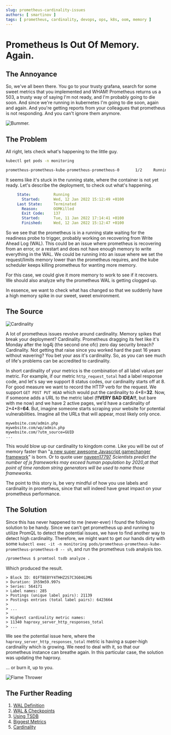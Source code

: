```yaml
---
slug: prometheus-cardinality-issues
authors: [ smartinov ]
tags: [ prometheus, cardinality, devops, ops, k8s, oom, memory ]
---
```


# Prometheus Is Out Of Memory. Again.

## The Annoyance

So, we've all been there. You go to your trusty grafana, search for some sweet metrics that you implemented and WHAM!
Prometheus returns us a 503, a trusty way of saying I'm not ready, and I'm probably going to die soon.
And since we're running in kubernetes I'm going to die soon, again and again.
And you're getting reports from your colleagues that prometheus is not responding.
And you can't ignore them anymore.

![Bummer.](bummer.webp)


## The Problem

All right, lets check what's happening to the little guy.

```bash
kubectl get pods -n monitoring

prometheus-prometheus-kube-prometheus-prometheus-0       1/2     Running   4          5m
```

It seems like it's stuck in the running state, where the container is not yet ready.
Let's describe the deployment, to check out what's happening.

```yaml
     State:          Running                                                                                                                                                                                                                        │
       Started:      Wed, 12 Jan 2022 15:12:49 +0100                                                                                                                                                                                                │
     Last State:     Terminated                                                                                                                                                                                                                     │
       Reason:       OOMKilled                                                                                                                                                                                                                      │
       Exit Code:    137                                                                                                                                                                                                                            │
       Started:      Tue, 11 Jan 2022 17:14:41 +0100                                                                                                                                                                                                │
       Finished:     Wed, 12 Jan 2022 15:12:47 +0100                                                                                                                                                                                                │
```

So we see that the prometheus is in a running state waiting for the readiness probe to trigger, probably working on recovering from Write Ahead Log (WAL).
This could be an issue where prometheus is recovering from an error, or a restart and does not have enough memory to write everything in the WAL.
We could be running into an issue where we set the request/limits memory lower than the prometheus requires, and the kube scheduler keeps killing prometheus for wanting more memory.

For this case, we could give it more memory to work to see if it recovers. We should also analyze why the prometheus WAL is getting clogged up.

In essence, we want to check what has changed so that we suddenly have a high memory spike in our sweet, sweet environment.

## The Source

![Cardinality](cardinality.webp)

A lot of prometheus issues revolve around cardinality.
Memory spikes that break your deployment? Cardinality.
Prometheus dragging its feet like it's Monday after the log4j (the second one ofc) zero day security breach? Cardinality.
Not getting that raise since you worked hard the past 16 years without wavering? You bet your ass it's cardinality.
So, as you can see much of life's problems can be accredited to cardinality.

In short cardinality of your metrics is the combination of all label values per metric.
For example, if our metric ```http_request_total``` had a label response code, and let's say we support 8 status codes, our cardinality starts off at 8.
For good measure we want to record the HTTP verb for the request. We support ``GET POST PUT HEAD`` which would put the cardinality to 4\*8=**32**.
Now, if someone adds a URL to the metric label (**!!VERY BAD IDEA!!**, but bare with me now) and we have 2 active pages, we'd have a cardinality of 2\*4\*8=**64**.
But, imagine someone starts scraping your website for potential vulnerabilities. Imagine all the URLs that will appear, most likely only once.

```text
mywebsite.com/admin.php
mywebsite.com/wp/admin.php
mywebsite.com/?utm_source=GUID
...
```

This would blow up our cardinality to kingdom come. Like you will be out of memory faster than "[a new super awesome Javascript gamechanger framework](https://www.reddit.com/r/ProgrammerHumor/comments/a483yz/those_javascript_devs/)" is born.
Or to quote user [naveen17797](https://www.reddit.com/user/naveen17797/) _Scientists predict the number of js frameworks may exceed human population by 2020,at that point of time random string generators will be used to name those frameworks._

The point to this story is, be very mindful of how you use labels and cardinality in prometheus, since that will indeed have great impact on your prometheus performance.

## The Solution

Since this has never happened to me (never-ever) I found the following solution to be handy.
Since we can't get prometheus up and running to utilize PromQL to detect the potential issues, we have to find another way to detect high cardinality.
Therefore, we might want to get our hands dirty with some ```kubectl exec -it -n monitoring pods/prometheus-prometheus-kube-prometheus-prometheus-0 -- sh```, and run the prometheus ``tsdb`` analysis too.
```bash
/prometheus $ promtool tsdb analyze .
```

Which produced the result.

```text
> Block ID: 01FT8E8YY4THHZ2S7C3G04GJMG
> Duration: 1h59m59.997s
> Series: 564171
> Label names: 285
> Postings (unique label pairs): 21139
> Postings entries (total label pairs): 6423664
>
> ...
>
> Highest cardinality metric names:
> 11340 haproxy_server_http_responses_total
> ...
```

We see the potential issue here, where the ``haproxy_server_http_responses_total`` metric is having a super-high cardinality which is growing.
We need to deal with it, so that our prometheus instance can breathe again. In this particular case, the solution was updating the haproxy.

... or burn it, up to you.

![Flame Thrower](flame-thrower.webp)

## The Further Reading

1. [WAL Definition](https://github.com/prometheus/prometheus/blob/main/tsdb/docs/format/wal.md)
2. [WAL & Checkpoints](https://ganeshvernekar.com/blog/prometheus-tsdb-wal-and-checkpoint/)
3. [Using TSDB](https://www.robustperception.io/using-tsdb-analyze-to-investigate-churn-and-cardinality)
4. [Biggest Metrics](https://www.robustperception.io/which-are-my-biggest-metrics)
5. [Cardinality](https://www.robustperception.io/cardinality-is-key)


